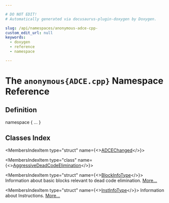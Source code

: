 ```yaml
---

# DO NOT EDIT!
# Automatically generated via docusaurus-plugin-doxygen by Doxygen.

slug: /api/namespaces/anonymous-adce-cpp-
custom_edit_url: null
keywords:
  - doxygen
  - reference
  - namespace

---
```





# The `anonymous{ADCE.cpp}` Namespace Reference

<DoxygenPage pluginConfig={pluginConfig}>



## Definition

<CodeBlock>namespace &#123; ... &#125;</CodeBlock>

## Classes Index

<MembersIndex>

<MembersIndexItem
  type="struct"
  name={<><a href="/docs/api/structs/anonymous-namespace-adce-cpp-/adcechanged">ADCEChanged</a></>}>
</MembersIndexItem>

<MembersIndexItem
  type="class"
  name={<><a href="/docs/api/classes/anonymous-namespace-adce-cpp-/aggressivedeadcodeelimination">AggressiveDeadCodeElimination</a></>}>
</MembersIndexItem>

<MembersIndexItem
  type="struct"
  name={<><a href="/docs/api/structs/anonymous-namespace-adce-cpp-/blockinfotype">BlockInfoType</a></>}>
Information about basic blocks relevant to dead code elimination. <a href="/docs/api/structs/anonymous-namespace-adce-cpp-/blockinfotype/#details">More...</a>
</MembersIndexItem>

<MembersIndexItem
  type="struct"
  name={<><a href="/docs/api/structs/anonymous-namespace-adce-cpp-/instinfotype">InstInfoType</a></>}>
Information about Instructions. <a href="/docs/api/structs/anonymous-namespace-adce-cpp-/instinfotype/#details">More...</a>
</MembersIndexItem>

</MembersIndex>


</DoxygenPage>
